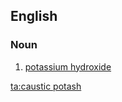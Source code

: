 ==English==

===Noun===
{{en-noun|sg=[[caustic]] [[potash]]|-}}

#{{dated}} [[potassium hydroxide]]

[[ta:caustic potash]]